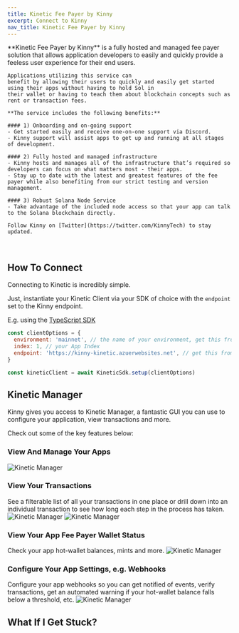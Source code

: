 ```yaml
---
title: Kinetic Fee Payer by Kinny
excerpt: Connect to Kinny
nav_title: Kinetic Fee Payer by Kinny
---
```


<div className="w-full kineticAsAService">
  <NavCard
    jpgFile="kinny"
    largeIcon
    link={{ url: 'https://discord.gg/wAERWVn4V5', label: 'Sign Up Now' }}
  >
    **Kinetic Fee Payer by Kinny** is a fully hosted and managed fee payer solution that allows application developers to
    easily and quickly provide a feeless user experience for their end users. 
    
    Applications utilizing this service can
    benefit by allowing their users to quickly and easily get started using their apps without having to hold Sol in
    their wallet or having to teach them about blockchain concepts such as rent or transaction fees.

    **The service includes the following benefits:**

    #### 1) Onboarding and on-going support
    - Get started easily and receive one-on-one support via Discord.
    - Kinny support will assist apps to get up and running at all stages of development.

    #### 2) Fully hosted and managed infrastructure
    - Kinny hosts and manages all of the infrastructure that’s required so developers can focus on what matters most - their apps.
    - Stay up to date with the latest and greatest features of the fee payer while also benefiting from our strict testing and version management.

    #### 3) Robust Solana Node Service
    - Take advantage of the included node access so that your app can talk to the Solana blockchain directly.

    Follow Kinny on [Twitter](https://twitter.com/KinnyTech) to stay updated.

  </NavCard>
</div>
<br />

## How To Connect

Connecting to Kinetic is incredibly simple.

Just, instantiate your Kinetic Client via your SDK of choice with the `endpoint` set to the Kinny endpoint.

E.g. using the [TypeScript SDK](/docs/developers/typescript)

```js
const clientOptions = {
  environment: 'mainnet', // the name of your environment, get this from your KAAS provider
  index: 1, // your App Index
  endpoint: 'https://kinny-kinetic.azuerwebsites.net', // get this from your KAAS provider
}

const kineticClient = await KineticSdk.setup(clientOptions)
```

## Kinetic Manager

Kinny gives you access to Kinetic Manager, a fantastic GUI you can use to configure your application, view transactions and more.

Check out some of the key features below:

### View And Manage Your Apps

![Kinetic Manager](/images/kinetic-manager/kinetic-manager-apps.png)

### View Your Transactions

See a filterable list of all your transactions in one place or drill down into an individual transaction to see how long each step in the process has taken.
![Kinetic Manager](/images/kinetic-manager/kinetic-manager-transactions.png)
![Kinetic Manager](/images/kinetic-manager/kinetic-manager-transaction.png)

### View Your App Fee Payer Wallet Status

Check your app hot-wallet balances, mints and more.
![Kinetic Manager](/images/kinetic-manager/kinetic-manager-wallets.png)

### Configure Your App Settings, e.g. Webhooks

Configure your app webhooks so you can get notified of events, verify transactions, get an automated warning if your hot-wallet balance falls below a threshold, etc.
![Kinetic Manager](/images/kinetic-manager/kinetic-manager-settings-webhooks.png)

## What If I Get Stuck?

<Help />